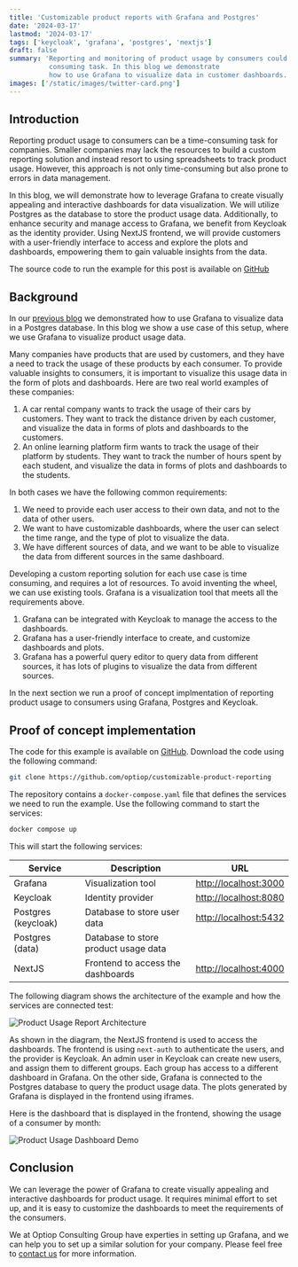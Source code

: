 ```yaml
---
title: 'Customizable product reports with Grafana and Postgres'
date: '2024-03-17'
lastmod: '2024-03-17'
tags: ['keycloak', 'grafana', 'postgres', 'nextjs']
draft: false
summary: 'Reporting and monitoring of product usage by consumers could be a time 
          consuming task. In this blog we demonstrate 
          how to use Grafana to visualize data in customer dashboards.'
images: ['/static/images/twitter-card.png']
---
```


## Introduction


Reporting product usage to consumers can be a time-consuming task for companies. 
Smaller companies may lack the resources to build a custom reporting solution and 
instead resort to using spreadsheets to track product usage. However, this approach 
is not only time-consuming but also prone to errors in data management.

In this blog, we will demonstrate how to leverage Grafana to create visually appealing 
and interactive dashboards for data visualization. We will utilize Postgres as the 
database to store the product usage data. Additionally, to enhance security and 
manage access to Grafana, we benefit from Keycloak as the identity provider. 
Using NextJS frontend, we will provide customers with a user-friendly interface 
to access and explore the plots and dashboards, empowering them to gain valuable 
insights from the data.

The source code to run the example for this post is available on 
[GitHub](https://github.com/optiop/customizable-product-reporting)

## Background

In our [previous blog](https://optiop.org/blog/content/visualize-postgres-data-using-grafana-ecs/)
we demonstrated how to use Grafana to visualize data in a Postgres database. In this blog we show 
a use case of this setup, where we use Grafana to visualize product usage data.

Many companies have products that are used by customers, and they have a need to track the 
usage of these products by each consumer. To provide valuable insights to consumers, it 
is important to visualize this usage data in the form of plots and dashboards. 
Here are two real world examples of these companies:

1. A car rental company wants to track the usage of their cars by customers. They want to 
   track the distance driven by each customer, and visualize the data in forms of plots and 
   dashboards to the customers.
2. An online learning platform firm wants to track the usage of their platform by students. They 
   want to track the number of hours spent by each student, and visualize the data in forms 
   of plots and dashboards to the students.

In both cases we have the following common requirements:
1. We need to provide each user access to their own data, and not to the data of other users.
2. We want to have customizable dashboards, where the user can select the time range, and 
    the type of plot to visualize the data.
3. We have different sources of data, and we want to be able to visualize the data from 
    different sources in the same dashboard.

Developing a custom reporting solution for each use case is time consuming, and requires
a lot of resources. To avoid inventing the wheel, we can use existing tools. Grafana 
is a visualization tool that meets all the requirements above. 
1. Grafana can be integrated with Keycloak to manage the access to the dashboards.
2. Grafana has a user-friendly interface to create, and customize dashboards and plots.
3. Grafana has a powerful query editor to query data from different sources, it has 
  lots of plugins to visualize the data from different sources.

In the next section we run a proof of concept implmentation of reporting product usage
to consumers using Grafana, Postgres and Keycloak.

## Proof of concept implementation

The code for this example is available on [GitHub](https://github.com/optiop/customizable-product-reporting).
Download the code using the following command:

```bash
git clone https://github.com/optiop/customizable-product-reporting
```

The repository contains a `docker-compose.yaml` file that defines the services we need to run the example.
Use the following command to start the services:

```bash
docker compose up
```

This will start the following services:

| Service | Description | URL |
| --- | --- | --- |
| Grafana | Visualization tool | [http://localhost:3000](http://localhost:3000) |
| Keycloak | Identity provider | [http://localhost:8080](http://localhost:8080) |
| Postgres (keycloak) | Database to store user data | [http://localhost:5432](http://localhost:5432) |
| Postgres (data) | Database to store product usage data |  |
| NextJS | Frontend to access the dashboards | [http://localhost:4000](http://localhost:4000) |

The following diagram shows the architecture of the example and how the services are connected test:

<div className="flex justify-center">
<Image
  src="/static/images/blog/customizable-product-reporting/customizable.product.dashboard.arch.png"
  alt="Product Usage Report Architecture"
  width={600}
  height={400}
/>
</div>

As shown in the diagram, the NextJS frontend is used to access the dashboards.
The frontend is using `next-auth` to authenticate the users, and the provider 
is Keycloak. An admin user in Keycloak can create new users, and assign them to
different groups. Each group has access to a different dashboard in Grafana.
On the other side, Grafana is connected to the Postgres database to query the
product usage data. The plots generated by Grafana is displayed in the frontend
using iframes.

Here is the dashboard that is displayed in the frontend, showing the usage of 
a consumer by month:

<div className="flex justify-center">
<Image
  src="/static/images/blog/customizable-product-reporting/grafana.dashboard.reporting.png"
  alt="Product Usage Dashboard Demo"
  className="border border-white"
  width={600}
  height={400}
/>
</div>

## Conclusion
We can leverage the power of Grafana to create visually appealing and interactive
dashboards for product usage. It requires minimal effort to set up, and it is
easy to customize the dashboards to meet the requirements of the consumers.

We at Optiop Consulting Group have experties in setting up Grafana, and we can
help you to set up a similar solution for your company. Please feel free to
[contact us](https://optiop.org/contact) for more information.
